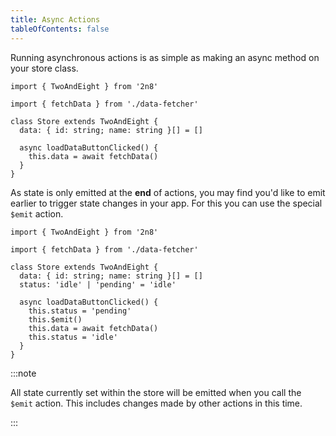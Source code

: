 ```yaml
---
title: Async Actions
tableOfContents: false
---
```


Running asynchronous actions is as simple as making an async method on your
store class.

```tsx title="store.ts"
import { TwoAndEight } from '2n8'

import { fetchData } from './data-fetcher'

class Store extends TwoAndEight {
  data: { id: string; name: string }[] = []

  async loadDataButtonClicked() {
    this.data = await fetchData()
  }
}
```

As state is only emitted at the **end** of actions, you may find you'd like to
emit earlier to trigger state changes in your app. For this you can use the
special `$emit` action.

```tsx title="store.ts" {11}
import { TwoAndEight } from '2n8'

import { fetchData } from './data-fetcher'

class Store extends TwoAndEight {
  data: { id: string; name: string }[] = []
  status: 'idle' | 'pending' = 'idle'

  async loadDataButtonClicked() {
    this.status = 'pending'
    this.$emit()
    this.data = await fetchData()
    this.status = 'idle'
  }
}
```

:::note

All state currently set within the store will be emitted when you call the
`$emit` action. This includes changes made by other actions in this time.

:::
